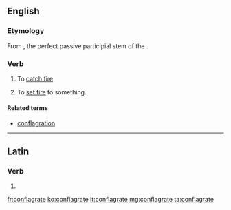 ==English==

===Etymology===
From {{term||cōnflāgrāt-|lang=la}}, the perfect passive participial stem of the {{etyl|la|en}} {{term|lang=la|cōnflāgrō||I am consumed by fire”, “I set aflame}}.

===Verb===
{{en-verb|conflagrat}}

# {{context|intransitive|lang=en}} To [[catch fire]]. {{defdate|17th century to the present}}
# {{context|transitive|lang=en}} To [[set fire]] to something. {{defdate|17th century to the present}}

====Related terms====
* [[conflagration]]

----

==Latin==

===Verb===
{{la-verb-form|cōnflāgrāte}}

# {{conjugation of|cōnflāgrō||1|p|pres|act|imp|lang=la}}

[[fr:conflagrate]]
[[ko:conflagrate]]
[[it:conflagrate]]
[[mg:conflagrate]]
[[ta:conflagrate]]